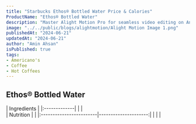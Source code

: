 ```yaml
---
title: "Starbucks Ethos® Bottled Water Price & Calories"
ProductName: "Ethos® Bottled Water" 
description: "Master Alight Motion Pro for seamless video editing on Android, iOS, and Tablets with our ultimate guide, unlocking advanced features and elevating your skills in 2024!"
image: "../../public/blogs/alightmotion/Alight Motion Image 1.png"
publishedAt: "2024-06-21"
updatedAt: "2024-06-21"
author: "Amin Ahsan"
isPublished: true
tags:
- Americano's
- Coffee
- Hot Coffees   
---
```


## Ethos® Bottled Water 
  
<div className="tables-container">
  <div className="table-wrapper">
    | Ingredients  |
    |:-------------|
    |              |
  </div>    
  <div className="table-wrapper">
    | Nutrition               |                      |  
    |:------------------------|---------------------:|
    |                         |                      |

  </div>
</div>

<style jsx>{`
  .tables-container {
    display: flex;
    flex-direction: row;
    gap: 30px;
  }
  .table-wrapper {
    width: 500px; /* Adjust as needed */
  }
  @media (max-width: 768px) {
    .tables-container {
      flex-direction: column;
      gap: 0px; /* Adjust as needed */
    }
    .table-wrapper {
      width: 100%; /* Adjust as needed */
    }
  }
`}</style>
